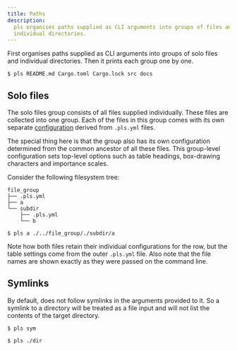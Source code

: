 ```yaml
---
title: Paths
description:
  pls organises paths supplied as CLI arguments into groups of files and
  individual directories.
---
```




First <Pls /> organises paths supplied as CLI arguments into groups of solo
files and individual directories. Then it prints each group one by one.

```console
$ pls README.md Cargo.toml Cargo.lock src docs
```

<FilesAndDirs />

## Solo files

The solo files group consists of all files supplied individually. These files
are collected into one group. Each of the files in this group comes with its own
separate [configuration](/reference/conf/) derived from `.pls.yml` files.

The special thing here is that the group also has its own configuration
determined from the common ancestor of all these files. This group-level
configuration sets top-level options such as table headings, box-drawing
characters and importance scales.

Consider the following filesystem tree:

```
file_group
├── .pls.yml
├── a
└── subdir
    ├── .pls.yml
    └── b
```

<Tabs>
  <TabItem label="file_group/.pls.yml">
    <OuterConf />
  </TabItem>
  <TabItem label="file_group/subdir/.pls.yml">
    <InnerConf />
  </TabItem>
</Tabs>

```console
$ pls a ./../file_group/./subdir/a
```

<FileGroup />

Note how both files retain their individual configurations for the row, but the
table settings come from the outer `.pls.yml` file. Also note that the file
names are shown exactly as they were passed on the command line.

## Symlinks

By default, <Pls /> does not follow symlinks in the arguments provided to it. So
a symlink to a directory will be treated as a file input and will not list the
contents of the target directory.

```console
$ pls sym
```

<Symlinks />

```console
$ pls ./dir
```

<Destination />
